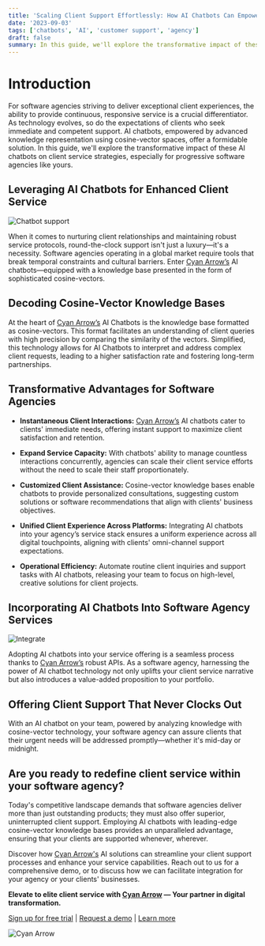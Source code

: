 ```yaml
---
title: 'Scaling Client Support Effortlessly: How AI Chatbots Can Empower Your Software Agency'
date: '2023-09-03'
tags: ['chatbots', 'AI', 'customer support', 'agency']
draft: false
summary: In this guide, we'll explore the transformative impact of these AI chatbots on client service strategies, especially for progressive software agencies like yours.
---
```


# Introduction

For software agencies striving to deliver exceptional client experiences, the ability to provide continuous, responsive service is a crucial differentiator. As technology 
evolves, so do the expectations of clients who seek immediate and competent support. AI chatbots, empowered by advanced knowledge representation using cosine-vector spaces, 
offer a formidable solution. In this guide, we'll explore the transformative impact of these AI chatbots on client service strategies, especially for progressive software 
agencies like yours.

<TOCInline toc={props.toc} exclude="Introduction"/>

## Leveraging AI Chatbots for Enhanced Client Service
<div className="flex relative w-full h-[250px] p-4 border rounded shadow overflow-hidden bg-white">
    <Image alt="Chatbot support" src="/static/images/chatbot_support.svg" fill={true} className=" object-contain mt-0 " />
</div>

When it comes to nurturing client relationships and maintaining robust service protocols, round-the-clock support isn't just a luxury—it's a necessity. Software agencies 
operating in a global market require tools that break temporal constraints and cultural barriers. Enter [Cyan Arrow’s](https://www.cyanarrow.com) AI chatbots—equipped with a knowledge base presented in 
the form of sophisticated cosine-vectors.

## Decoding Cosine-Vector Knowledge Bases
At the heart of [Cyan Arrow’s](https://www.cyanarrow.com) AI Chatbots is the knowledge base formatted as cosine-vectors. This format facilitates an understanding of client queries with high precision by 
comparing the similarity of the vectors. Simplified, this technology allows for AI Chatbots to interpret and address complex client requests, leading to a higher satisfaction 
rate and fostering long-term partnerships.

## Transformative Advantages for Software Agencies

- **Instantaneous Client Interactions:** [Cyan Arrow’s](https://www.cyanarrow.com) AI chatbots cater to clients' immediate needs, offering instant support to maximize client satisfaction and retention.
  
- **Expand Service Capacity:** With chatbots' ability to manage countless interactions concurrently, agencies can scale their client service efforts without the need to scale 
their staff proportionately.
  
- **Customized Client Assistance:** Cosine-vector knowledge bases enable chatbots to provide personalized consultations, suggesting custom solutions or software recommendations 
that align with clients' business objectives.
  
- **Unified Client Experience Across Platforms:** Integrating AI chatbots into your agency’s service stack ensures a uniform experience across all digital touchpoints, aligning 
with clients' omni-channel support expectations.

- **Operational Efficiency:** Automate routine client inquiries and support tasks with AI chatbots, releasing your team to focus on high-level, creative solutions for client 
projects.

## Incorporating AI Chatbots Into Software Agency Services
<div className="flex relative w-full h-[250px] p-4 border rounded shadow overflow-hidden bg-white">
    <Image alt="Integrate" src="/static/images/connect.svg" fill={true} className=" object-contain mt-0 " />
</div>

Adopting AI chatbots into your service offering is a seamless process thanks to [Cyan Arrow’s](https://www.cyanarrow.com) robust APIs. As a software agency, harnessing the power of AI chatbot technology 
not only uplifts your client service narrative but also introduces a value-added proposition to your portfolio.

## Offering Client Support That Never Clocks Out
With an AI chatbot on your team, powered by analyzing knowledge with cosine-vector technology, your software agency can assure clients that their urgent needs will be addressed 
promptly—whether it's mid-day or midnight.

## Are you ready to redefine client service within your software agency?
Today's competitive landscape demands that software agencies deliver more than just outstanding products; they must also offer superior, uninterrupted client support. 
Employing AI chatbots with leading-edge cosine-vector knowledge bases provides an unparalleled advantage, ensuring that your clients are supported whenever, wherever.

Discover how [Cyan Arrow's](https://www.cyanarrow.com) AI solutions can streamline your client support processes and enhance your service capabilities. Reach out to us for a comprehensive demo, or 
to discuss how we can facilitate integration for your agency or your clients' businesses.

**Elevate to elite client service with [Cyan Arrow](https://www.cyanarrow.com) — Your partner in digital transformation.**

[Sign up for free trial](https://app.cyanarrow.com) | [Request a demo](https://calendly.com/anshulkumar-ca?background_color=27272a&text_color=ffffff&primary_color=00ffff) | [Learn more](https://www.cyanarrow.com)

<div className=" relative w-full h-[100px] ">
    <Image alt="Cyan Arrow" src="https://uc3b3aipuvs3z1xy.public.blob.vercel-storage.com/tour-assets/logo-ef9CHUYyipFDpdvekPfwG6RuZRlFct.svg" fill={true} className=" object-contain -mt-0 " />
</div>